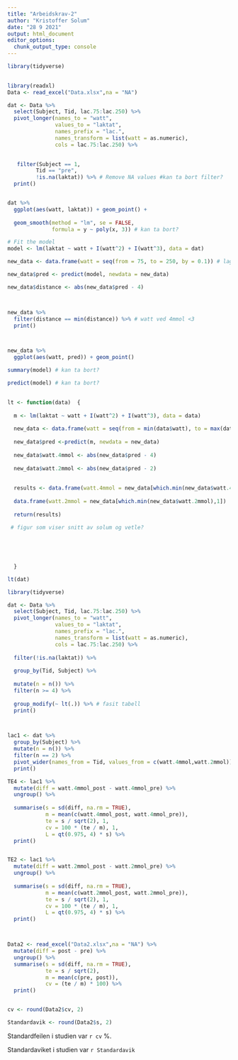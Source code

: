 ```yaml
---
title: "Arbeidskrav-2"
author: "Kristoffer Solum"
date: "28 9 2021"
output: html_document
editor_options: 
  chunk_output_type: console
---
```


```r
library(tidyverse)
  

library(readxl)
Data <- read_excel("Data.xlsx",na = "NA")

dat <- Data %>%
  select(Subject, Tid, lac.75:lac.250) %>%
  pivot_longer(names_to = "watt",
               values_to = "laktat",
               names_prefix = "lac.",
               names_transform = list(watt = as.numeric),
               cols = lac.75:lac.250) %>%

  
   filter(Subject == 1,
         Tid == "pre",
         !is.na(laktat)) %>% # Remove NA values #kan ta bort filter?
  print()


dat %>%
  ggplot(aes(watt, laktat)) + geom_point() +
  
  geom_smooth(method = "lm", se = FALSE, 
              formula = y ~ poly(x, 3)) # kan ta bort?

# Fit the model
model <- lm(laktat ~ watt + I(watt^2) + I(watt^3), data = dat)

new_data <- data.frame(watt = seq(from = 75, to = 250, by = 0.1)) # lagde tabellen fra 75- 250w slik at det skal bli mulig å sammenligne mellom solum og vetle

new_data$pred <- predict(model, newdata = new_data)

new_data$distance <- abs(new_data$pred - 4)



new_data %>%
  filter(distance == min(distance)) %>% # watt ved 4mmol <3
  print()



new_data %>%
  ggplot(aes(watt, pred)) + geom_point()

summary(model) # kan ta bort?

predict(model) # kan ta bort?
  
```


```r
lt <- function(data)  { 
  
  m <- lm(laktat ~ watt + I(watt^2) + I(watt^3), data = data)
  
  new_data <- data.frame(watt = seq(from = min(data$watt), to = max(data$watt), by = 0.01))
  
  new_data$pred <-predict(m, newdata = new_data)
  
  new_data$watt.4mmol <- abs(new_data$pred - 4)
  
  new_data$watt.2mmol <- abs(new_data$pred - 2)
  
  
  results <- data.frame(watt.4mmol = new_data[which.min(new_data$watt.4mmol),1]) %>%
  
  data.frame(watt.2mmol = new_data[which.min(new_data$watt.2mmol),1])
  
  return(results)

 # figur som viser snitt av solum og vetle?
  
  
  

  
  }

lt(dat)

```


```r

library(tidyverse)

dat <- Data %>%
  select(Subject, Tid, lac.75:lac.250) %>%
  pivot_longer(names_to = "watt",
               values_to = "laktat",
               names_prefix = "lac.",
               names_transform = list(watt = as.numeric),
               cols = lac.75:lac.250) %>%
  
  filter(!is.na(laktat)) %>%
  
  group_by(Tid, Subject) %>%
  
  mutate(n = n()) %>%
  filter(n >= 4) %>%
  
  group_modify(~ lt(.)) %>% # fasit tabell
  print()




```

```r

lac1 <- dat %>%
  group_by(Subject) %>%
  mutate(n = n()) %>%
  filter(n == 2) %>%
  pivot_wider(names_from = Tid, values_from = c(watt.4mmol,watt.2mmol)) %>%
  print()

TE4 <- lac1 %>%
  mutate(diff = watt.4mmol_post - watt.4mmol_pre) %>%
  ungroup() %>%
  
  summarise(s = sd(diff, na.rm = TRUE), 
            m = mean(c(watt.4mmol_post, watt.4mmol_pre)), 
            te = s / sqrt(2), 1,
            cv = 100 * (te / m), 1,
            L = qt(0.975, 4) * s) %>%
  print()


TE2 <- lac1 %>%
  mutate(diff = watt.2mmol_post - watt.2mmol_pre) %>%
  ungroup() %>%
  
  summarise(s = sd(diff, na.rm = TRUE), 
            m = mean(c(watt.2mmol_post, watt.2mmol_pre)), 
            te = s / sqrt(2), 1,
            cv = 100 * (te / m), 1,
            L = qt(0.975, 4) * s) %>%
  print()




```



```r
Data2 <- read_excel("Data2.xlsx",na = "NA") %>%
  mutate(diff = post - pre) %>%
  ungroup() %>%
  summarise(s = sd(diff, na.rm = TRUE),
            te = s / sqrt(2),
            m = mean(c(pre, post)),
            cv = (te / m) * 100) %>%
  print()


cv <- round(Data2$cv, 2)

Standardavik <- round(Data2$s, 2)


```

Standardfeilen i studien var `r cv` %.

Standardaviket i studien var `r Standardavik` 
